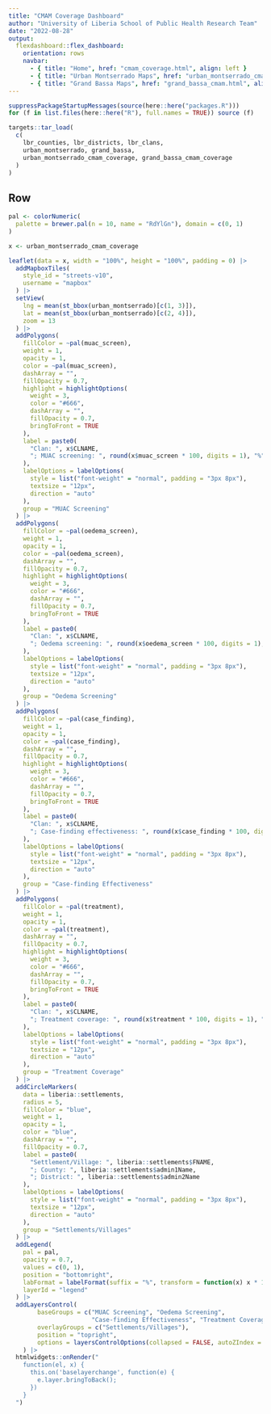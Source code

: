 ```yaml
---
title: "CMAM Coverage Dashboard"
author: "University of Liberia School of Public Health Research Team" 
date: "2022-08-28"
output: 
  flexdashboard::flex_dashboard:
    orientation: rows
    navbar:
      - { title: "Home", href: "cmam_coverage.html", align: left }
      - { title: "Urban Montserrado Maps", href: "urban_montserrado_cmam.html", align: left }
      - { title: "Grand Bassa Maps", href: "grand_bassa_cmam.html", align: left }
---
```


```r
suppressPackageStartupMessages(source(here::here("packages.R")))
for (f in list.files(here::here("R"), full.names = TRUE)) source (f)

targets::tar_load(
  c(
    lbr_counties, lbr_districts, lbr_clans,
    urban_montserrado, grand_bassa,
    urban_montserrado_cmam_coverage, grand_bassa_cmam_coverage
  )
)
```

Row {.tabset .tabset-fade}
--------------------------------------------------------------------------------

```r
pal <- colorNumeric(
  palette = brewer.pal(n = 10, name = "RdYlGn"), domain = c(0, 1)
)

x <- urban_montserrado_cmam_coverage

leaflet(data = x, width = "100%", height = "100%", padding = 0) |>
  addMapboxTiles(
    style_id = "streets-v10",
    username = "mapbox"
  ) |>
  setView(
    lng = mean(st_bbox(urban_montserrado)[c(1, 3)]), 
    lat = mean(st_bbox(urban_montserrado)[c(2, 4)]),
    zoom = 13
  ) |>
  addPolygons(
    fillColor = ~pal(muac_screen),
    weight = 1,
    opacity = 1,
    color = ~pal(muac_screen),
    dashArray = "",
    fillOpacity = 0.7,
    highlight = highlightOptions(
      weight = 3,
      color = "#666",
      dashArray = "",
      fillOpacity = 0.7,
      bringToFront = TRUE
    ),
    label = paste0(
      "Clan: ", x$CLNAME, 
      "; MUAC screening: ", round(x$muac_screen * 100, digits = 1), "%"
    ),
    labelOptions = labelOptions(
      style = list("font-weight" = "normal", padding = "3px 8px"),
      textsize = "12px",
      direction = "auto"
    ),
    group = "MUAC Screening"
  ) |>
  addPolygons(
    fillColor = ~pal(oedema_screen),
    weight = 1,
    opacity = 1,
    color = ~pal(oedema_screen),
    dashArray = "",
    fillOpacity = 0.7,
    highlight = highlightOptions(
      weight = 3,
      color = "#666",
      dashArray = "",
      fillOpacity = 0.7,
      bringToFront = TRUE
    ),
    label = paste0(
      "Clan: ", x$CLNAME, 
      "; Oedema screening: ", round(x$oedema_screen * 100, digits = 1), "%"
    ),
    labelOptions = labelOptions(
      style = list("font-weight" = "normal", padding = "3px 8px"),
      textsize = "12px",
      direction = "auto"
    ),
    group = "Oedema Screening"
  ) |>
  addPolygons(
    fillColor = ~pal(case_finding),
    weight = 1,
    opacity = 1,
    color = ~pal(case_finding),
    dashArray = "",
    fillOpacity = 0.7,
    highlight = highlightOptions(
      weight = 3,
      color = "#666",
      dashArray = "",
      fillOpacity = 0.7,
      bringToFront = TRUE
    ),
    label = paste0(
      "Clan: ", x$CLNAME, 
      "; Case-finding effectiveness: ", round(x$case_finding * 100, digits = 1), "%"
    ),
    labelOptions = labelOptions(
      style = list("font-weight" = "normal", padding = "3px 8px"),
      textsize = "12px",
      direction = "auto"
    ),
    group = "Case-finding Effectiveness"
  ) |>
  addPolygons(
    fillColor = ~pal(treatment),
    weight = 1,
    opacity = 1,
    color = ~pal(treatment),
    dashArray = "",
    fillOpacity = 0.7,
    highlight = highlightOptions(
      weight = 3,
      color = "#666",
      dashArray = "",
      fillOpacity = 0.7,
      bringToFront = TRUE
    ),
    label = paste0(
      "Clan: ", x$CLNAME, 
      "; Treatment coverage: ", round(x$treatment * 100, digits = 1), "%"
    ),
    labelOptions = labelOptions(
      style = list("font-weight" = "normal", padding = "3px 8px"),
      textsize = "12px",
      direction = "auto"
    ),
    group = "Treatment Coverage"
  ) |>
  addCircleMarkers(
    data = liberia::settlements,
    radius = 5,
    fillColor = "blue",
    weight = 1,
    opacity = 1,
    color = "blue",
    dashArray = "",
    fillOpacity = 0.7,
    label = paste0(
      "Settlement/Village: ", liberia::settlements$FNAME, 
      "; County: ", liberia::settlements$admin1Name,
      "; District: ", liberia::settlements$admin2Name
    ),
    labelOptions = labelOptions(
      style = list("font-weight" = "normal", padding = "3px 8px"),
      textsize = "12px",
      direction = "auto"
    ),
    group = "Settlements/Villages"
  ) |>
  addLegend(
    pal = pal,
    opacity = 0.7,
    values = c(0, 1),
    position = "bottomright",
    labFormat = labelFormat(suffix = "%", transform = function(x) x * 100),
    layerId = "legend"
  ) |>
  addLayersControl(
		baseGroups = c("MUAC Screening", "Oedema Screening", 
		               "Case-finding Effectiveness", "Treatment Coverage"),
		overlayGroups = c("Settlements/Villages"),
		position = "topright",
		options = layersControlOptions(collapsed = FALSE, autoZIndex = TRUE)
	) |>
  htmlwidgets::onRender("
    function(el, x) {
      this.on('baselayerchange', function(e) {
        e.layer.bringToBack();
      })
    }
  ")
```

